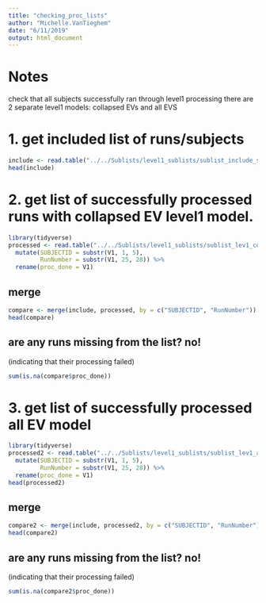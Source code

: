 ```yaml
---
title: "checking_proc_lists"
author: "Michelle.VanTieghem"
date: "6/11/2019"
output: html_document
---
```


# Notes
check that all subjects successfully ran through level1 processing
there are 2 separate level1 models: collapsed EVs and all EVS


# 1. get included list of runs/subjects
```r
include <- read.table("../../Sublists/level1_sublists/sublist_include_scan_and_beh_for_level1_2019-04-30.txt", header = T)
head(include)
```


# 2. get list of successfully processed runs with collapsed EV level1 model.
```r
library(tidyverse)
processed <- read.table("../../Sublists/level1_sublists/sublist_lev1_collapsed_EVs.txt") %>%
  mutate(SUBJECTID = substr(V1, 1, 5),
         RunNumber = substr(V1, 25, 28)) %>%
  rename(proc_done = V1)
```

## merge 
```r

compare <- merge(include, processed, by = c("SUBJECTID", "RunNumber"))
head(compare)
```

## are any runs missing from the list? no!
(indicating that their processing failed)
```r

sum(is.na(compare$proc_done))

```

# 3. get list of successfully processed all EV model
```r
library(tidyverse)
processed2 <- read.table("../../Sublists/level1_sublists/sublist_lev1_all_EVs.txt") %>%
  mutate(SUBJECTID = substr(V1, 1, 5),
         RunNumber = substr(V1, 25, 28)) %>%
  rename(proc_done = V1)
head(processed2)
```

## merge 
```r

compare2 <- merge(include, processed2, by = c("SUBJECTID", "RunNumber"))
head(compare2)
```

## are any runs missing from the list? no!
(indicating that their processing failed)
```r

sum(is.na(compare2$proc_done))

```

